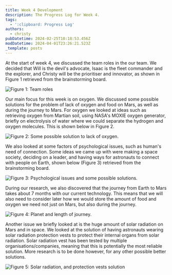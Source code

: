 ```yaml
---
title: Week 4 Development
description: The Progress Log for Week 4.
tags:
  - ':clipboard: Progress Log'
authors:
  - christy
pubDatetime: 2024-02-25T10:18:53.456Z
modDatetime: 2024-04-01T23:26:21.523Z
_template: posts
---
```


At the start of week 4, we discussed the team roles in the our team. We decided that Will is the devil's advocate, Isaac is the fleet commander and the explorer, and Christy will be the prioritiser and innovator, as shown in Figure 1 retrieved from the brainstorming board.

![](</assets/images/Screenshot 2024-03-28 at 09.27.44.png> "Figure 1: Team roles")

Our main focus for this week is on oxygen. We discussed some possible solutions for the problem of lack of oxygen and food on Mars, as well as during the journey to Mars. For oxygen we looked at ideas such as retrieving oxygen from Martian soil, using NASA's MOXIE oxygen generator, briefly on electrolysis of water where we could separate the hydrogen and oxygen molecules. This is shown below in Figure 2.

![](</assets/images/Screenshot 2024-03-28 at 09.39.39.png> "Figure 2: Some possible solution to lack of oxygen.")

We also looked at some factors of psychological issues, such as human's need of connection. Some ideas we came up with were making a space society, deciding on a leader, and having ways for astronauts to connect with people on Earth, shown below (Figure 3) retrieved from the brainstorming board.

![](</assets/images/Screenshot 2024-03-28 at 09.46.56.png> "Figure 3: Psychological issues and some possible solutions.")

During our research, we also discovered that the journey from Earth to Mars takes about 7 months with our current technology. This means that we will also need to consider later how we would store the amount of food and oxygen we need not just on Mars, but also during the journey.

![](</assets/images/Screenshot 2024-03-28 at 09.50.11.png> "Figure 4: Planet and length of journey.")

Another issue we briefly looked at is the huge amount of solar radiation on Mars and in space. We looked at the solution of having astronauts wearing solar radiation protection vests to protect their internal organs from solar radiation. Solar radiation vest has been tested by multiple organisations/companies, meaning that this is potentially the most reliable solution. More research is to be done however, for any other possible better solutions.

![](</assets/images/Screenshot 2024-03-27 at 12.52.18.png> "Figure 5: Solar radiation, and protection vests solution")
